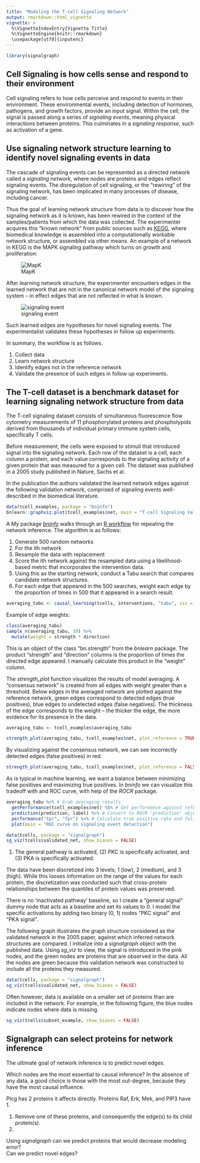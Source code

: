 ```yaml
---
title: "Modeling the T-cell Signaling Network"
output: rmarkdown::html_vignette
vignette: >
  %\VignetteIndexEntry{Vignette Title}
  %\VignetteEngine{knitr::rmarkdown}
  \usepackage[utf8]{inputenc}
---
```


```r
library(signalgraph)
```

## Cell Signaling is how cells sense and respond to their environment

Cell signaling refers to how cells perceive and respond to events in their environment.  These environmental events, including detection of hormones, pathogens, and growth factors, provide an input signal.  Within the cell, the signal is passed along a series of *signaling events*, meaning physical interactions between proteins.  This culminates in a *signaling response*, such as activation of a gene.

## Use signaling network structure learning to identify novel signaling events in data 

The cascade of signaling events can be represented as a directed network called a *signaling network*, where nodes are proteins and edges reflect signaling events.  The disregulation of cell signaling, or the "rewiring" of the signaling network, has been implicated in many processes of disease, including cancer.  

Thus the goal of learning network structure from data is to discover how the signaling network as it is known, has been rewired in the context of the samples/patients from which the data was collected.  The experimenter acquires this "known network" from public sources such as [KEGG](www.kegg.jp), where biomedical knowledge is assembled into a computationally workable network structure, or assembled via other means.  An example of a network in KEGG is the MAPK signaling pathway which turns on growth and proliferation:

![MapK](http://i.imgur.com/4OHHokQ.png)

After learning network structure, the experimenter encounters edges in the learned network that are not in the canonical network model of the signaling system -- in effect edges that are not reflected in what is known.

![signaling event](http://i.imgur.com/gmRr6me.png)

Such learned edges are hypotheses for novel signaling events.  The experimentalist validates these hypotheses in follow up experiments.  

In summary, the workflow is as follows.

1. Collect data
2. Learn network structure
3. Identify edges not in the reference network
4. Validate the presence of such edges in follow up experiments.

## The T-cell dataset is a benchmark dataset for learning signaling network structure from data

The T-cell signaling dataset consists of simultaneous fluorescence flow cytometry measurements of 11 phosphorylated proteins and phospholypids derived from thousands of individual primary immune system cells, specifically T cells.  

Before measurement, the cells were exposed to stimuli that introduced signal into the signaling network.  Each row of the dataset is a cell, each column a protein, and each value corresponds to the signaling activity of a given protein that was measured for a given cell.  The dataset was published in a 2005 study published in Nature, Sachs et al.

In the publication the authors validated the learned network edges against the following validation network, comprised of signaling events well-described in the biomedical literature.  

```r
data(tcell_examples, package = "bninfo")
bnlearn::graphviz.plot(tcell_examples$net, main = "T-cell Signaling Validation Network")
```

A My package [*bninfo*](https://github.com/robertness/bninfo) walks through an [R workflow](https://github.com/robertness/bninfo/blob/master/vignettes/performance.Rmd) for repeating the network inference.  The algorithm is as follows:

1. Generate 500 random networks
2. For the ith network
  1. Resample the data with replacement
  2. Score the ith network against the resampled data using a likelihood-based metric that incorporates the intervention data.
  3. Using this as the starting network, conduct a Tabu search that compares candidate network structures.
3. For each edge that appeared in the 500 searches, weight each edge by the proportion of times in 500 that it appeared in a search result.

```r
averaging_tabu <- causal_learning(tcells, interventions, "tabu", iss = 10, tabu = 50, resample = TRUE)
```

Example of edge weights:

```r
class(averaging_tabu)
sample_n(averaging_tabu, 10) %>%
  mutate(weight = strength * direction)
```

This is an object of the class "bn.strength" from the *bnlearn* package.  The product "strength" and "direction" columns is the proportion of times the directed edge appeared.  I manually calculate this product in the "weight" column.

The *strength_plot* function visualizes the results of model averaging.  A "consensus network" is created from all edges with weight greater than a threshold.  Below edges in the averaged network are plotted against the reference network, green edges correspond to detected edges (true positives), blue edges to undetected edges (false negatives).  The thickness of the edge corresponds to the weight -- the thicker the edge, the more evidence for its presence in the data.

```r
averaging_tabu <- tcell_examples$averaging_tabu
```

```r
strength_plot(averaging_tabu, tcell_examples$net, plot_reference = TRUE, threshold = .5)
```

By visualizing against the consensus network, we can see incorrectly detected edges (false positives) in red. 

```r
strength_plot(averaging_tabu, tcell_examples$net, plot_reference = FALSE, threshold = .5)
```

As is typical in machine learning, we want a balance between minimizing false positives and maximizing true positives.  In  *bninfo* we can visualize this tradeoff with and ROC curve, with help of the *ROCR* package.

```r
averaging_tabu %>% # Grab averaging results
  getPerformance(tcell_examples$net) %$% # Get performance against reference network
  prediction(prediction, label) %>% # Convert to ROCR 'prediction' object
  performance("tpr", "fpr") %>% # Calculate true positive rate and false positive rate statistics
  plot(main = "ROC curve on signaling event detection")
```


```r
data(tcells, package = "signalgraph")
sg_viz(tcells$validated_net, show_biases = FALSE)
```





(1) The general pathway is activated, (2) PKC is specifically activated, and (3) PKA is specifically activated.  

The data have been discretized into 3 levels; 1 (low), 2 (medium), and 3 (high).  While this looses information on the range of the values for each protein, the discretization was conducted such that cross-protein relationships between the quantiles of protein values was preserved.

There is no 'inactivated pathway' baseline, so I create a "general signal" dummy node that acts as a baseline and set its values to 0.  I model the specific activations by adding two binary (0, 1) nodes "PKC signal" and "PKA signal".  

The following graph illustrates the graph structure considered as the validated network in the 2005 paper, against which inferred network structures are compared. I initialize into a *signalgraph* object with the published data.  Using *sg_viz* to view, the signal is introduced in the pink nodes, and the green nodes are proteins that are observed in the data.  All the nodes are green because this validation network was constructed to include all the proteins they measured.

```r
data(tcells, package = "signalgraph")
sg_viz(tcells$validated_net, show_biases = FALSE)
```

Often however, data is available on a smaller set of proteins than are included in the network.  For example, in the following figure, the blue nodes indicate nodes where data is missing.

```r
sg_viz(tcells$subset_example, show_biases = FALSE)
```
 

## Signalgraph can select proteins for network inference

The ultimate goal of network inference is to predict novel edges.  

Which nodes are the most essential to causal inference?  In the absence of any data, a good choice is those with the most out-degree, because they have the most causal influence.

Plcg has 2 proteins it affects directly.  Proteins Raf, Erk, Mek, and PIP3 have 1.

1.  Remove one of these proteins, and consequently the edge(s) to its child protein(s).
2.  

Using *signalgraph* can we predict proteins that would decrease modeling error?  
Can we predict novel edges?




